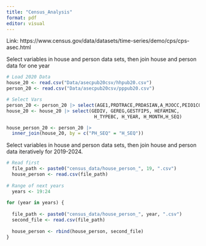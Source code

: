 ```yaml
---
title: "Census_Analysis"
format: pdf
editor: visual
---
```


Link: https://www.census.gov/data/datasets/time-series/demo/cps/cps-asec.html

Select variables in house and person data sets, then join house and person data for one year
```r
# Load 2020 Data
house_20 <- read.csv("Data/asecpub20csv/hhpub20.csv")
person_20 <- read.csv("Data/asecpub20csv/pppub20.csv")

# Select Vars
person_20 <- person_20 |> select(AGE1,PRDTRACE,PRDASIAN,A_MJOCC,PEIO1COW,PH_SEQ)
house_20 <- house_20 |> select(GEDIV, GEREG,GESTFIPS, HEFAMINC, 
                                H_TYPEBC, H_YEAR, H_MONTH,H_SEQ)

house_person_20 <- person_20 |>
  inner_join(house_20, by = c("PH_SEQ" = "H_SEQ"))
```

Select variables in house and person data sets, then join house and person data iteratively for 2019-2024.

```r
# Read first
  file_path <- paste0("census_data/house_person_", 19, ".csv")
  house_person <- read.csv(file_path)
  
# Range of next years
  years <- 19:24
  
for (year in years) {
  
  file_path <- paste0("census_data/house_person_", year, ".csv")
  second_file <- read.csv(file_path)
  
  house_person <- rbind(house_person, second_file)
}
```
